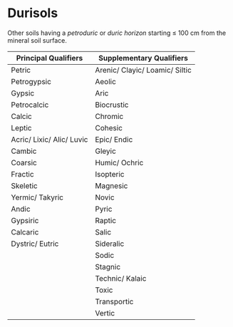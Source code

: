 # Durisols {#key-durisols}

::: grid
::: g-col-4
Other soils having a *petroduric* or *duric horizon* starting ≤ 100 cm from the mineral soil surface.
:::

::: g-col-8
| Principal Qualifiers       | Supplementary Qualifiers        |
|----------------------------|---------------------------------|
| Petric                     | Arenic/ Clayic/ Loamic/ Siltic  |
| Petrogypsic                | Aeolic                          |
| Gypsic                     | Aric                            |
| Petrocalcic                | Biocrustic                      |
| Calcic                     | Chromic                         |
| Leptic                     | Cohesic                         |
| Acric/ Lixic/ Alic/ Luvic  | Epic/ Endic                     |
| Cambic                     | Gleyic                          |
| Coarsic                    | Humic/ Ochric                   |
| Fractic                    | Isopteric                       |
| Skeletic                   | Magnesic                        |
| Yermic/ Takyric            | Novic                           |
| Andic                      | Pyric                           |
| Gypsiric                   | Raptic                          |
| Calcaric                   | Salic                           |
| Dystric/ Eutric            | Sideralic                       |
|                            | Sodic                           |
|                            | Stagnic                         |
|                            | Technic/ Kalaic                 |
|                            | Toxic                           |
|                            | Transportic                     |
|                            | Vertic                          |
:::
:::
